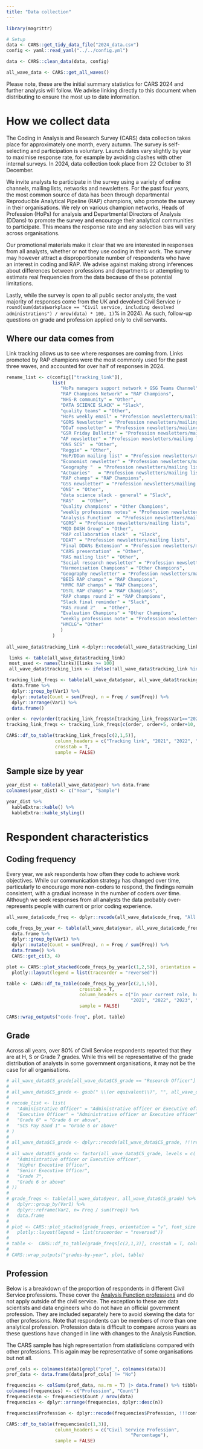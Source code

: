 ```yaml
---
title: "Data collection"
---
```


```r
library(magrittr)

# Setup
data <- CARS::get_tidy_data_file("2024_data.csv")
config <- yaml::read_yaml("../../config.yml")

data <- CARS::clean_data(data, config)

all_wave_data <- CARS::get_all_waves()

```

:::{.callout-note}
Please note, these are the initial summary statistics for CARS 2024 and further analysis will follow. 
We advise linking directly to this document when distributing to ensure the most up to date information.
:::


# How we collect data

The Coding in Analysis and Research Survey (CARS) data collection takes place for approximately one month, every autumn. The survey is self-selecting and participation is voluntary. Launch dates vary slightly by year to maximise response rate, for example by avoiding clashes with other internal surveys. In 2024, data collection took place from 22 October to 31 December.

We invite analysts to participate in the survey using a variety of online channels, mailing lists, networks and newsletters. For the past four years, the most common source of data has been through departmental Reproducible Analytical Pipeline (RAP) champions, who promote the survey in their organisations. We rely on various champion networks, Heads of Profession (HoPs) for analysis and Departmental Directors of Analysis (DDans) to promote the survey and encourage their analytical communities to participate. This means the response rate and any selection bias will vary across organisations.

Our promotional materials make it clear that we are interested in responses from all analysts, whether or not they use coding in their work. The survey may however attract a disproportionate number of respondents who have an interest in coding and RAP. We advise against making strong inferences about differences between professions and departments or attempting to estimate real frequencies from the data because of these potential limitations.

Lastly, while the survey is open to all public sector analysts, the vast majority of responses come from the UK and devolved Civil Service (`r round(sum(data$workplace == "Civil service, including devolved administrations") / nrow(data) * 100, 1)`% in 2024). As such, follow-up questions on grade and profession applied only to civil servants.

## Where our data comes from

Link tracking allows us to see where responses are coming from. Links promoted by RAP champions were the most commonly used for the past three waves, and accounted for over half of responses in 2024.

```r
rename_list <- c(config[["tracking_link"]],
                 list(
                    "HoPs managers support network + GSG Teams Channel" = "Profession newsletters/mailing lists", 
                    "RAP Champions Network" = "RAP Champions",                           
                    "NHS-R community" = "Other",                                 
                    "DATA SCIENCE SLACK" = "Slack",                              
                    "quality teams" = "Other",                                    
                    "HoPs weekly email" = "Profession newsletters/mailing lists",                               
                    "GORS Newsletter" = "Profession newsletters/mailing lists",                                  
                    "DDaT newsletter" = "Profession newsletters/mailing lists",                                 
                    "GSR Friday Bulletin" = "Profession newsletters/mailing lists",                              
                    "AF newsletter" = "Profession newsletters/mailing lists",                                   
                    "ONS SCS"  = "Other",                                         
                    "Reggie" = "Other",                                         
                    "HoP/DDan mailing list" = "Profession newsletters/mailing lists",                            
                    "Economist newsletter" = "Profession newsletters/mailing lists",                            
                    "Geography "  = "Profession newsletters/mailing lists",                                      
                    "Actuaries"   = "Profession newsletters/mailing lists",                                     
                    "RAP champs" = "RAP Champions",                                       
                    "GSS newsletter" = "Profession newsletters/mailing lists",                                  
                    "ONS" = "Other",                                               
                    "data science slack - general" = "Slack",                    
                    "RAS"   = "Other",                                             
                    "Quality champions" = "Other Champions",                               
                    "weekly professions notes" = "Profession newsletters/mailing lists",                        
                    "Analysis Function"  = "Profession newsletters/mailing lists",                              
                    "GORS" = "Profession newsletters/mailing lists",                                             
                    "MQD DASH Group" = "Other",                                   
                    "RAP collaboration slack"  = "Slack",                         
                    "DDAT" = "Profession newsletters/mailing lists",                                            
                    "Final DDANs Extension" = "Profession newsletters/mailing lists",                            
                    "CARS presentation"  = "Other",                               
                    "RAS mailing list" = "Other",                                  
                    "Social research newsletter" = "Profession newsletters/mailing lists",                      
                    "Harmonisation Champions" = "Other Champions",                          
                    "Geography newsletter" = "Profession newsletters/mailing lists",                            
                    "BEIS RAP champs" = "RAP Champions",                                  
                    "HMRC RAP champs" = "RAP Champions",                                 
                    "DSTL RAP champs" = "RAP Champions",                                  
                    "RAP champs round 2" = "RAP Champions",                              
                    "Slack final reminder" = "Slack",                             
                    "RAS round 2"   = "Other",                                    
                    "Evaluation Champions" = "Other Champions",                             
                    "weekly professions note" = "Profession newsletters/mailing lists",                         
                    "HMCLG"= "Other"
                    )
                 ) 
  
all_wave_data$tracking_link <-dplyr::recode(all_wave_data$tracking_link , !!!rename_list)

 links <- table(all_wave_data$tracking_link)
 most_used <- names(links)[links >= 100]
 all_wave_data$tracking_link <- ifelse(!all_wave_data$tracking_link %in% most_used, "Other", all_wave_data$tracking_link)

tracking_link_freqs <- table(all_wave_data$year, all_wave_data$tracking_link) %>% 
  data.frame %>% 
  dplyr::group_by(Var1) %>% 
  dplyr::mutate(Count = sum(Freq), n = Freq / sum(Freq)) %>% 
  dplyr::arrange(Var1) %>%
  data.frame()

order <- rev(order(tracking_link_freqs$n[tracking_link_freqs$Var1=="2024"]))
tracking_link_freqs <- tracking_link_freqs[c(order, order+5, order+10, order+15) ,]

CARS::df_to_table(tracking_link_freqs[c(2,1,5)], 
                  column_headers = c("Tracking link", "2021", "2022", "2023", "2024"), 
                  crosstab = T,
                  sample = FALSE)

```

## Sample size by year

```r

year_dist <- table(all_wave_data$year) %>% data.frame 
colnames(year_dist) <- c("Year", "Sample")

year_dist %>%
  kableExtra::kable() %>%
  kableExtra::kable_styling()

```

# Respondent characteristics

## Coding frequency

Every year, we ask respondents how often they code to achieve work objectives. While our communication strategy has changed over time, particularly to encourage more non-coders to respond, the findings remain consistent, with a gradual increase in the number of coders over time. Although we seek responses from all analysts the data probably over-represents people with current or prior coding experience.

```r
all_wave_data$code_freq <- dplyr::recode(all_wave_data$code_freq, "All the time" = "Always")

code_freqs_by_year <- table(all_wave_data$year, all_wave_data$code_freq) %>% 
  data.frame %>% 
  dplyr::group_by(Var1) %>% 
  dplyr::mutate(Count = sum(Freq), n = Freq / sum(Freq)) %>% 
  data.frame() %>%
  CARS::get_ci(3, 4)

plot <- CARS::plot_stacked(code_freqs_by_year[c(1,2,5)], orientation = "v", type = "bar", font_size = 14, xlab = "Year") %>%
  plotly::layout(legend = list(traceorder = "reversed")) 

table <- CARS::df_to_table(code_freqs_by_year[c(2,1,5)], 
                           crosstab = T, 
                           column_headers = c("In your current role, how often do you write code to complete your work objectives?", 
                                              "2021", "2022", "2023", "2024"),
                           sample = FALSE)

CARS::wrap_outputs("code-freq", plot, table)

```

## Grade

Across all years, over 80% of Civil Service respondents reported that they are at H, S or Grade 7 grades. While this will be representative of the grade distribution of analysts in some government organisations, it may not be the case for all organisations.

```r
# all_wave_data$CS_grade[all_wave_data$CS_grade == "Research Officer"] <- "Higher Executive Officer (or equivalent)"
# 
# all_wave_data$CS_grade <- gsub(" \\(or equivalent\\)", "", all_wave_data$CS_grade)
# 
# recode_list <- list(
#   "Administrative Officer" = "Administrative officer or Executive officer",
#   "Executive Officer" = "Administrative officer or Executive officer",
#   "Grade 6" = "Grade 6 or above",
#   "SCS Pay Band 1" = "Grade 6 or above"
# )
# 
# all_wave_data$CS_grade <- dplyr::recode(all_wave_data$CS_grade, !!!recode_list)
# 
# all_wave_data$CS_grade <- factor(all_wave_data$CS_grade, levels = c(
#   "Administrative officer or Executive officer",
#   "Higher Executive Officer",
#   "Senior Executive Officer",
#   "Grade 7",
#   "Grade 6 or above"
# ))
# 
# grade_freqs <- table(all_wave_data$year, all_wave_data$CS_grade) %>% data.frame() %>%
#   dplyr::group_by(Var1) %>%
#   dplyr::reframe(Var2, n= Freq / sum(Freq)) %>%
#   data.frame
# 
# plot <- CARS::plot_stacked(grade_freqs, orientation = "v", font_size = 14, xlab = "Year", colour_scale = "gradient") %>% 
#   plotly::layout(legend = list(traceorder = "reversed"))
# 
# table <-  CARS::df_to_table(grade_freqs[c(2,1,3)], crosstab = T, column_headers = c("Grade", "2020", "2021", "2022", "2023"))
# 
# CARS::wrap_outputs("grades-by-year", plot, table)
```

## Profession

Below is a breakdown of the proportion of respondents in different Civil Service professions. These cover the [Analysis Function professions](https://analysisfunction.civilservice.gov.uk/about-us/frequently-asked-questions/) and do not apply outside of the civil service. The exception to these are data scientists and data engineers who do not have an official government profession. They are included separately here to avoid skewing the data for other professions. Note that respondents can be members of more than one analytical profession. Profession data is difficult to compare across years as these questions have changed in line with changes to the Analysis Function.

The CARS sample has high representation from statisticians compared with other professions. This again may be representative of some organisations but not all.

```r
prof_cols <- colnames(data)[grepl("prof_", colnames(data))]
prof_data <- data.frame(data[prof_cols] != "No")

frequencies <- colSums(prof_data, na.rm = T) |> data.frame() %>% tibble::rownames_to_column()
colnames(frequencies) <- c("Profession", "Count")
frequencies$n <- frequencies$Count / nrow(data)
frequencies <- dplyr::arrange(frequencies, dplyr::desc(n))

frequencies$Profession <- dplyr::recode(frequencies$Profession, !!!config[["professions"]][["cols"]])

CARS::df_to_table(frequencies[c(1,3)],
                  column_headers = c("Civil Service Profession", 
                                              "Percentage"),
                  sample = FALSE)

```

